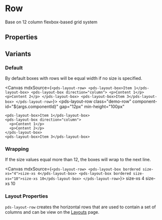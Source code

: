 
<Meta of={stories} />

# Row
Base on 12 column flexbox-based grid system

## Properties

<ArgTypes of={stories} />

## Variants

### Default
By default boxes with rows will be equal width if no size is specified.

<Canvas mdxSource={`
<pds-layout-row>
  <pds-layout-box>Item 1</pds-layout-box>
  <pds-layout-box direction="column">
    <p>Content 1</p>
    <p>Content 2</p>
  </pds-layout-box>
  <pds-layout-box>Item 3</pds-layout-box>
</pds-layout-row>
`}>
  <pds-layout-row
    class="demo-row"
    component-id="${args.componentId}" 
    gap="12px"
    min-height="100px"
  >
    <pds-layout-box>Item 1</pds-layout-box>
    <pds-layout-box direction="column">
      <p>Content 1</p>
      <p>Content 2</p>
    </pds-layout-box>
    <pds-layout-box>Item 3</pds-layout-box>
  </pds-layout-row>
</Canvas>

### Wrapping
If the size values equal more than 12, the boxes will wrap to the next line.

<Canvas mdxSource={`
<pds-layout-row>
  <pds-layout-box bordered size-xs="4">size-xs 4</pds-layout-box>
  <pds-layout-box bordered size-xs="10">size-xs 10</pds-layout-box>
</pds-layout-row>
`}>
  <pds-layout-row>
    <pds-layout-box bordered size-sm="4">size-xs 4</pds-layout-box>
    <pds-layout-box bordered size-sm="10">size-xs 10</pds-layout-box>
  </pds-layout-row>
</Canvas>

### Layout Properties
`pds-layout-row` creates the horizontal rows that are used to contain a set of columns and can be view on the [Layouts](/docs/foundations-layout--docs) page.
